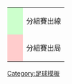 {|
|-
|style="background:#CCFFCC; width:20px"|　||分組賽出線
|-
|style="background:#FFCCCC; width:20px"|　||分組賽出局
|}<noinclude>
[[Category:足球模板]]
</noinclude>